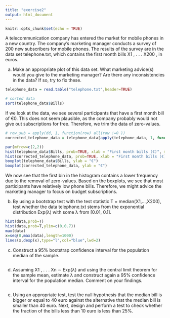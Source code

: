 ```yaml
---
title: "exercise2"
output: html_document
---
```


```r
knitr::opts_chunk$set(echo = TRUE)
```
A telecommunication company has entered the market for mobile phones in a new country. The company’s marketing manager conducts a survey of 200 new subscribers for mobile phones. The results of the survey are in the data set telephone.txt, which contains the first month bills X1 , . . . X200 , in euros.


a) Make an appropriate plot of this data set. What marketing advice(s) would you give to the marketing manager? Are there any inconsistencies in the data? If so, try to fix these.

```r
telephone_data = read.table("telephone.txt",header=TRUE)

# sorted data
sort(telephone_data$Bills)
```
If we look at the data, we see several participants that have a first month bill of €0. This does not seem plausible, as the company probably would not give out subscriptions for free. Therefore, we trim the data of zero-values.

```r
# row_sub = apply(dd, 1, function(row) all(row !=0 ))
corrected_telephone_data = telephone_data[apply(telephone_data, 1, function(row) all(row !=0 )), ]

par(mfrow=c(2,2))
hist(telephone_data$Bills, prob=TRUE, xlab = "First month bills (€)", main = "data before correction")
hist(corrected_telephone_data, prob=TRUE, xlab = "First month bills (€)", main = "data after correction")
boxplot(telephone_data$Bills, ylab = "€")
boxplot(corrected_telephone_data, ylab = "€")
```
We now see that the first bin in the histogram contains a lower frequency due to the removal of zero-values. Based on the boxplots, we see that most participants have relatively low phone bills. Therefore, we might advice the marketing manager to focus on budget subscriptions. 


b) By using a bootstrap test with the test statistic T = median(X1,...,X200), test whether the data telephone.txt stems from the exponential distribution Exp(λ) with some λ from [0.01, 0.1].
```r
hist(data,prob=T)
hist(data,prob=T,ylim=c(0,0.7))
max(data)
x=seq(0,max(data),length=1000)
lines(x,dexp(x),type="l",col="blue",lwd=2)
```

c) Construct a 95% bootstrap confidence interval for the population median of the sample.


```r

```

d) Assuming X1 , . . . Xn ∼ Exp(λ) and using the central limit theorem for the sample mean, estimate λ and construct again a 95% confidence interval for the population median. Comment on your findings.

```r

```

e) Using an appropriate test, test the null hypothesis that the median bill is bigger or equal to 40 euro against the alternative that the median bill is smaller than 40 euro. Next, design and perform a test
to check whether the fraction of the bills less than 10 euro is less than 25%.

